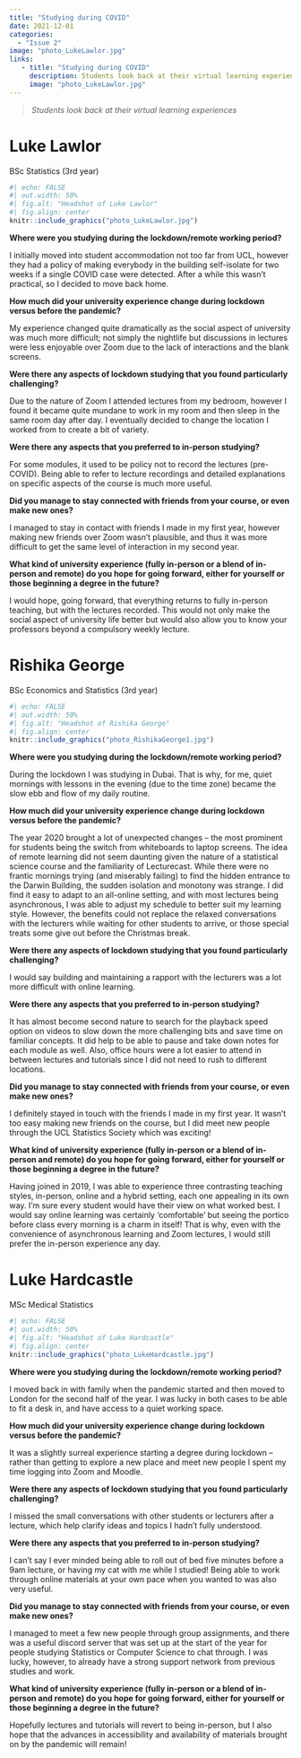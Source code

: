 ```yaml
---
title: "Studying during COVID"
date: 2021-12-01
categories:
  - "Issue 2"
image: "photo_LukeLawlor.jpg" 
links: 
   - title: "Studying during COVID"
     description: Students look back at their virtual learning experiences
     image: "photo_LukeLawlor.jpg" 
---
```


> *Students look back at their virtual learning experiences*


# Luke Lawlor
BSc Statistics (3rd year)

```r
#| echo: FALSE
#| out.width: 50%
#| fig.alt: "Headshot of Luke Lawlor"
#| fig.align: center
knitr::include_graphics("photo_LukeLawlor.jpg")
```

**Where were you studying during the lockdown/remote working period?**

I initially moved into student accommodation not too far from UCL, however they had a policy of making everybody in the building self-isolate for two weeks if a single COVID case were detected. After a while this wasn't practical, so I decided to move back home.

**How much did your university experience change during lockdown versus before the pandemic?**

My experience changed quite dramatically as the social aspect of university was much more difficult; not simply the nightlife but discussions in lectures were less enjoyable over Zoom due to the lack of interactions and the blank screens.

**Were there any aspects of lockdown studying that you found particularly challenging?**

Due to the nature of Zoom I attended lectures from my bedroom, however I found it became quite mundane to work in my room and then sleep in the same room day after day. I eventually decided to change the location I worked from to create a bit of variety.

**Were there any aspects that you preferred to in-person studying?**

For some modules, it used to be policy not to record the lectures (pre-COVID). Being able to refer to lecture recordings and detailed explanations on specific aspects of the course is much more useful.

**Did you manage to stay connected with friends from your course, or even make new ones?**

I managed to stay in contact with friends I made in my first year, however making new friends over Zoom wasn't plausible, and thus it was more difficult to get the same level of interaction in my second year.

**What kind of university experience (fully in-person or a blend of in-person and remote) do you hope for going forward, either for yourself or those beginning a degree in the future?**

I would hope, going forward, that everything returns to fully in-person teaching, but with the lectures recorded. This would not only make the social aspect of university life better but would also allow you to know your professors beyond a compulsory weekly lecture.

# Rishika George
BSc Economics and Statistics (3rd year)

```r
#| echo: FALSE
#| out.width: 50%
#| fig.alt: "Headshot of Rishika George"
#| fig.align: center
knitr::include_graphics("photo_RishikaGeorge1.jpg")
```

**Where were you studying during the lockdown/remote working period?**

During the lockdown I was studying in Dubai. That is why, for me, quiet mornings with lessons in the evening (due to the time zone) became the slow ebb and flow of my daily routine. 

**How much did your university experience change during lockdown versus before the pandemic?**

The year 2020 brought a lot of unexpected changes – the most prominent for students being the switch from whiteboards to laptop screens. The idea of remote learning did not seem daunting given the nature of a statistical science course and the familiarity of Lecturecast. While there were no frantic mornings trying (and miserably failing) to find the hidden entrance to the Darwin Building, the sudden isolation and monotony was strange.  I did find it easy to adapt to an all-online setting, and with most lectures being asynchronous, I was able to adjust my schedule to better suit my learning style. However, the benefits could not replace the relaxed conversations with the lecturers while waiting for other students to arrive, or those special treats some give out before the Christmas break. 

**Were there any aspects of lockdown studying that you found particularly challenging?**

I would say building and maintaining a rapport with the lecturers was a lot more difficult with online learning. 

**Were there any aspects that you preferred to in-person studying?**

It has almost become second nature to search for the playback speed option on videos to slow down the more challenging bits and save time on familiar concepts. It did help to be able to pause and take down notes for each module as well. Also, office hours were a lot easier to attend in between lectures and tutorials since I did not need to rush to different locations.

**Did you manage to stay connected with friends from your course, or even make new ones?**

I definitely stayed in touch with the friends I made in my first year. It wasn’t too easy making new friends on the course, but I did meet new people through the UCL Statistics Society which was exciting!

**What kind of university experience (fully in-person or a blend of in-person and remote) do you hope for going forward, either for yourself or those beginning a degree in the future?**

Having joined in 2019, I was able to experience three contrasting teaching styles, in-person, online and a hybrid setting, each one appealing in its own way. I’m sure every student would have their view on what worked best. I would say online learning was certainly ‘comfortable’ but seeing the portico before class every morning is a charm in itself! That is why, even with the convenience of asynchronous learning and Zoom lectures, I would still prefer the in-person experience any day.


# Luke Hardcastle
MSc Medical Statistics

```r
#| echo: FALSE
#| out.width: 50%
#| fig.alt: "Headshot of Luke Hardcastle"
#| fig.align: center
knitr::include_graphics("photo_LukeHardcastle.jpg")
```

**Where were you studying during the lockdown/remote working period?**

I moved back in with family when the pandemic started and then moved to London for the second half of the year. I was lucky in both cases to be able to fit a desk in, and have access to a quiet working space.

**How much did your university experience change during lockdown versus before the pandemic?**

It was a slightly surreal experience starting a degree during lockdown – rather than getting to explore a new place and meet new people I spent my time logging into Zoom and Moodle. 

**Were there any aspects of lockdown studying that you found particularly challenging?**

I missed the small conversations with other students or lecturers after a lecture, which help clarify ideas and topics I hadn't fully understood.

**Were there any aspects that you preferred to in-person studying?**

I can't say I ever minded being able to roll out of bed five minutes before a 9am lecture, or having my cat with me while I studied! Being able to work through online materials at your own pace when you wanted to was also very useful.

**Did you manage to stay connected with friends from your course, or even make new ones?**

I managed to meet a few new people through group assignments, and there was a useful discord server that was set up at the start of the year for people studying Statistics or Computer Science to chat through. I was lucky, however, to already have a strong support network from previous studies and work.

**What kind of university experience (fully in-person or a blend of in-person and remote) do you hope for going forward, either for yourself or those beginning a degree in the future?**

Hopefully lectures and tutorials will revert to being in-person, but I also hope that the advances in accessibility and availability of materials brought on by the pandemic will remain!

